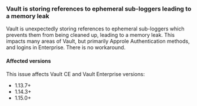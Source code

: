 ### Vault is storing references to ephemeral sub-loggers leading to a memory leak

Vault is unexpectedly storing references to ephemeral sub-loggers which prevents them from being cleaned up, leading to
a memory leak. This impacts many areas of Vault, but primarily Approle Authentication methods, and logins in Enterprise.
There is no workaround.

#### Affected versions

This issue affects Vault CE and Vault Enterprise versions:
- 1.13.7+
- 1.14.3+
- 1.15.0+
